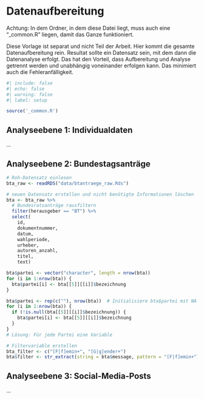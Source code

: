 # Datenaufbereitung

Achtung: In dem Ordner, in dem diese Datei liegt, muss auch eine "\_common.R" liegen, damit das Ganze funktioniert.

Diese Vorlage ist separat und nicht Teil der Arbeit. Hier kommt die gesamte Datenaufbereitung rein. Resultat sollte ein Datensatz sein, mit dem dann die Datenanalyse erfolgt. Das hat den Vorteil, dass Aufbereitung und Analyse getrennt werden und unabhängig voneinander erfolgen kann. Das minimiert auch die Fehleranfälligkeit.

```r
#| include: false
#| echo: false
#| warning: false
#| label: setup

source('_common.R')
```

## Analyseebene 1: Individualdaten

...

## Analyseebene 2: Bundestagsanträge

```r
# Roh-Datensatz einlesen
bta_raw <- readRDS("data/btantraege_raw.Rds")

# neuen Datensatz erstellen und nicht benötigte Informationen löschen
bta <- bta_raw %>% 
  # Bundesratsanträge rausfiltern
  filter(herausgeber == "BT") %>% 
  select(
    id,
    dokumentnummer,
    datum,
    wahlperiode,
    urheber,
    autoren_anzahl,
    titel,
    text)

bta$partei <- vector("character", length = nrow(bta))
for (i in 1:nrow(bta)) {
  bta$partei[i] <- bta[[5]][[i]]$bezeichnung
}

bta$partei <- rep(c(""), nrow(bta))  # Initialisiere bta$partei mit NA
for (i in 1:nrow(bta)) {
  if (!is.null(bta[[5]][[i]]$bezeichnung)) {
    bta$partei[i] <- bta[[5]][[i]]$bezeichnung
  }
}
# Lösung: Für jede Partei eine Variable

# Filtervariable erstellen
bta_filter <- c("[F|f]emin+", "[G|g]ender+")
bta$filter <- str_extract(string = bta$message, pattern = "[F|f]emin+")


```

## Analyseebene 3: Social-Media-Posts

...
